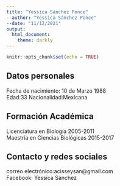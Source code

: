 ```yaml
---
title: "Yessica Sánchez Ponce"
--author: "Yessica Sánchez Ponce"
--date: "11/12/2021"
output: 
  html_document:
    theme: darkly
---
```


```r
knitr::opts_chunk$set(echo = TRUE)
```


## Datos personales

Fecha de nacimiento: 10 de Marzo 1988  
Edad:33 
Nacionalidad:Mexicana  


## Formación Académica
Licenciatura en Biología
2005-2011  
Maestría en Ciencias Biológicas
2015-2017  

## Contacto y redes sociales
correo electrónico:acisseysan@gmail.com  
Facebook: Yessica Sánchez  

